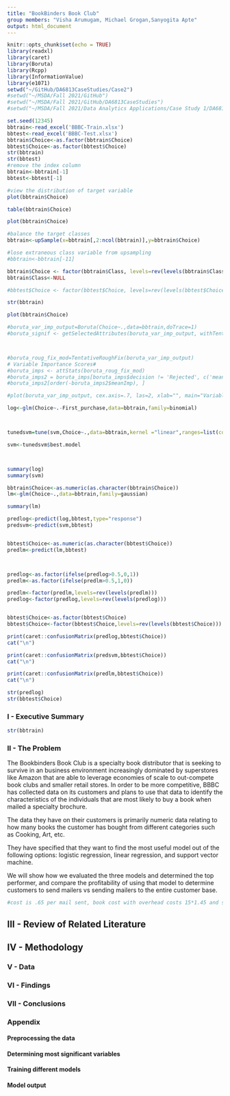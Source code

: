 ```yaml
---
title: "BookBinders Book Club"
group members: "Visha Arumugam, Michael Grogan,Sanyogita Apte"
output: html_document
---
```


```r
knitr::opts_chunk$set(echo = TRUE)
library(readxl)
library(caret)
library(Boruta)
library(Rcpp)
library(InformationValue)
library(e1071)
setwd("~/GitHub/DA6813CaseStudies/Case2")
#setwd("~/MSDA/Fall 2021/GitHub")
#setwd("~/MSDA/Fall 2021/GitHub/DA6813CaseStudies")
#setwd("~/MSDA/Fall 2021/Data Analytics Applications/Case Study 1/DA6813CaseStudies")
```


```r
set.seed(12345)
bbtrain<-read_excel('BBBC-Train.xlsx')
bbtest<-read_excel('BBBC-Test.xlsx')
bbtrain$Choice<-as.factor(bbtrain$Choice)
bbtest$Choice<-as.factor(bbtest$Choice)
str(bbtrain)
str(bbtest)
#remove the index column
bbtrain<-bbtrain[-1]
bbtest<-bbtest[-1]

#view the distribution of target variable
plot(bbtrain$Choice)
```
```r
table(bbtrain$Choice)

plot(bbtrain$Choice)
```


```r

#balance the target classes
bbtrain<-upSample(x=bbtrain[,2:ncol(bbtrain)],y=bbtrain$Choice)

#lose extraneous class variable from upsampling
#bbtrain<-bbtrain[-11]

bbtrain$Choice <- factor(bbtrain$Class, levels=rev(levels(bbtrain$Class)))
bbtrain$Class<-NULL

#bbtest$Choice <- factor(bbtest$Choice, levels=rev(levels(bbtest$Choice)))

```


```r
str(bbtrain)

plot(bbtrain$Choice)

```


```r
#boruta_var_imp_output=Boruta(Choice~.,data=bbtrain,doTrace=1)
#boruta_signif <- getSelectedAttributes(boruta_var_imp_output, withTentative = TRUE)



#boruta_roug_fix_mod=TentativeRoughFix(boruta_var_imp_output)
# Variable Importance Scores#
#boruta_imps <- attStats(boruta_roug_fix_mod)
#boruta_imps2 = boruta_imps[boruta_imps$decision != 'Rejected', c('meanImp', 'decision')]
#boruta_imps2[order(-boruta_imps2$meanImp), ]

#plot(boruta_var_imp_output, cex.axis=.7, las=2, xlab="", main="Variable Importance")  

```


```r

log<-glm(Choice~.-First_purchase,data=bbtrain,family=binomial)



tunedsvm=tune(svm,Choice~.,data=bbtrain,kernel ="linear",ranges=list(cost=c( 0.001, 0.01, 1,5)))

svm<-tunedsvm$best.model



summary(log)
summary(svm)

bbtrain$Choice<-as.numeric(as.character(bbtrain$Choice))
lm<-glm(Choice~.,data=bbtrain,family=gaussian)

summary(lm)
```



```r

predlog<-predict(log,bbtest,type="response")
predsvm<-predict(svm,bbtest)


bbtest$Choice<-as.numeric(as.character(bbtest$Choice))
predlm<-predict(lm,bbtest)



predlog<-as.factor(ifelse(predlog>0.5,0,1))
predlm<-as.factor(ifelse(predlm>0.5,1,0))

predlm<-factor(predlm,levels=rev(levels(predlm)))
predlog<-factor(predlog,levels=rev(levels(predlog)))
```

```r

```


```r

bbtest$Choice<-as.factor(bbtest$Choice)
bbtest$Choice<-factor(bbtest$Choice,levels=rev(levels(bbtest$Choice)))

print(caret::confusionMatrix(predlog,bbtest$Choice))
cat("\n")

print(caret::confusionMatrix(predsvm,bbtest$Choice))
cat("\n")

print(caret::confusionMatrix(predlm,bbtest$Choice))
cat("\n")


```
```r
str(predlog)
str(bbtest$Choice)
```

### I - Executive Summary


```r
str(bbtrain)
```


### II - The Problem

The Bookbinders Book Club is a specialty book distributor that is seeking to survive in an business environment increasingly dominated by superstores like Amazon that are able to leverage economies of scale to out-compete book clubs and smaller retail stores. In order to be more competitive, BBBC has collected data on its customers and plans to use that data to identify the characteristics of the individuals that are most likely to buy a book when mailed a specialty brochure.

The data they have on their customers is primarily numeric data relating to how many books the customer has bought from different categories such as Cooking, Art, etc.

They have specified that they want to find the most useful model out of the following options: logistic regression, linear regression, and support vector machine.

We will show how we evaluated the three models and determined the top performer, and compare the profitability of using that model to determine customers to send mailers vs sending mailers to the entire customer base.


```r
#cost is .65 per mail sent, book cost with overhead costs 15*1.45 and selling price is 31.95
```

## III - Review of Related Literature

## IV - Methodology


### V - Data




### VI - Findings


### VII - Conclusions


### Appendix

#### Preprocessing the data


#### Determining most significant variables




#### Training different models


#### Model output
